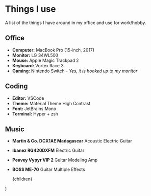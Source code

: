 
# Things I use

A list of the things I have around in my office and use for work/hobby.

## Office

- **Computer:** MacBook Pro (15-inch, 2017)
- **Monitor:** LG 34WL500
- **Mouse:** Apple Magic Trackpad 2
- **Keyboard:** Vortex Race 3
- **Gaming:** Nintendo Switch _- Yes, it is hooked up to my monitor_

## Coding

- **Editor:** VSCode
- **Theme:** Material Theme High Contrast
- **Font:** JetBrains Mono
- **Terminal:** Hyper + zsh

## Music

- **Martin & Co. DCX1AE Madagascar** Acoustic Electric Guitar
- **Ibanez RG420DXFM** Electric Guitar
- **Peavey Vypyr VIP 2** Guitar Modeling Amp
- **BOSS ME-70** Guitar Multiple Effects

  <Layout>
    <SEO title="Uses" description="The tools I use" />
    <main className="prose w-full mx-auto px-4">{children}</main>
  </Layout>
)

